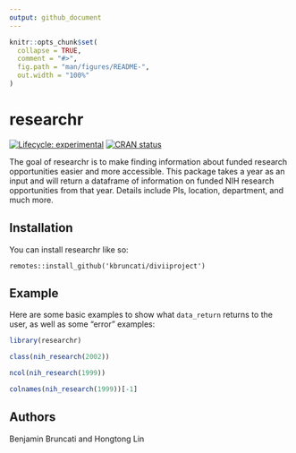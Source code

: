 ```yaml
---
output: github_document
---
```


<!-- README.md is generated from README.Rmd. Please edit that file -->

```r
knitr::opts_chunk$set(
  collapse = TRUE,
  comment = "#>",
  fig.path = "man/figures/README-",
  out.width = "100%"
)
```

# researchr

<!-- badges: start -->
[![Lifecycle: experimental](https://img.shields.io/badge/lifecycle-experimental-orange.svg)](https://lifecycle.r-lib.org/articles/stages.html#experimental)
[![CRAN status](https://www.r-pkg.org/badges/version/kbruncati)](https://CRAN.R-project.org/package=researchr)
<!-- badges: end -->

The goal of researchr is to make finding information about funded research opportunities easier and more accessible. This package takes a year as an input and will return a dataframe of information on funded NIH research opportunities from that year. Details include PIs, location, department, and much more.  

## Installation

You can install researchr like so:

```
remotes::install_github('kbruncati/diviiproject')
```

## Example

Here are some basic examples to show what `data_return` returns to the user, as well as some "error" examples:

```r
library(researchr)

class(nih_research(2002))

ncol(nih_research(1999))  

colnames(nih_research(1999))[-1] 
```

## Authors

Benjamin Bruncati and Hongtong Lin
